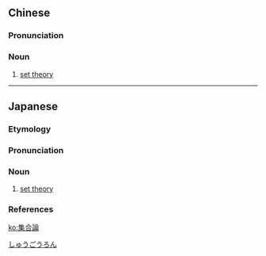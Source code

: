{{also|集合论}}
==Chinese==
{{zh-forms|s=集合论|type=21}}
{{wikipedia|lang=zh}}

===Pronunciation===
{{zh-pron
|m=jíhélùn
|c=zaap6 hap6 leon6
|cat=n
}}

===Noun===
{{zh-noun}}

# {{lb|zh|mathematics}} [[set theory]]

----

==Japanese==

===Etymology===
{{wikipedia|lang=ja}}
{{ja-kanjitab|しゅう|ごう|ろん|yomi=o}}
{{suffix|lang=ja|sort=しゅうごうろん|集合|tr1=[[shūgō]]|t1=[[set]]|論|tr2=[[ron]]|t2=[[theory]]}}

===Pronunciation===
{{ja-pron|しゅうごうろん|acc=3|acc_ref=DJR|y=o}}

===Noun===
{{ja-noun|しゅうごうろん|hhira=しふがふろん}}

# {{lb|ja|math|sort=しゅうごうろん}} [[set theory]]

===References===
<references/>

[[Category:ja:Set theory|しゅうごうろん]]

[[ko:集合論]]